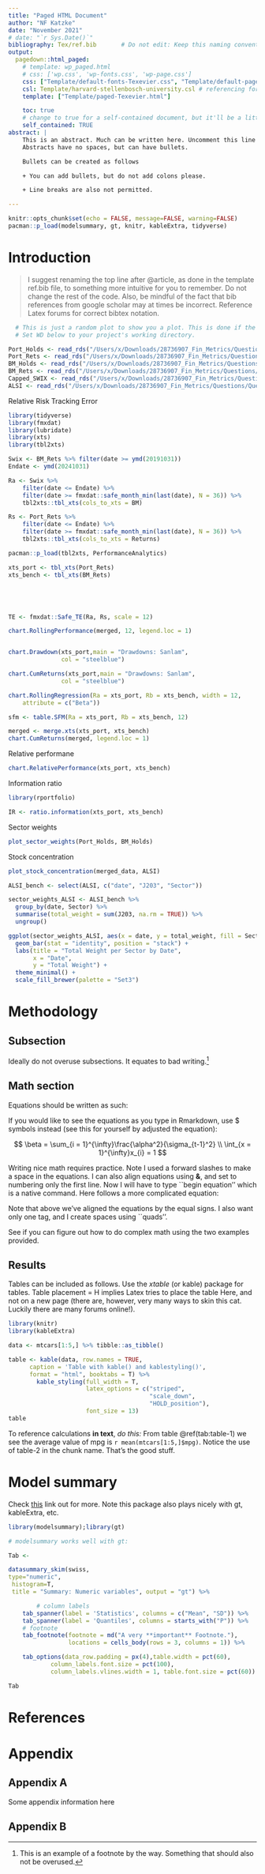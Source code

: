 ```yaml
---
title: "Paged HTML Document"
author: "NF Katzke"
date: "November 2021"
# date: "`r Sys.Date()`"
bibliography: Tex/ref.bib       # Do not edit: Keep this naming convention and location.
output:
  pagedown::html_paged:
    # template: wp_paged.html
    # css: ['wp.css', 'wp-fonts.css', 'wp-page.css']
    css: ["Template/default-fonts-Texevier.css", "Template/default-page-Texevier.css", "Template/default-Texevier.css"]
    csl: Template/harvard-stellenbosch-university.csl # referencing format used.
    template: ["Template/paged-Texevier.html"]

    toc: true
    # change to true for a self-contained document, but it'll be a litte slower for Pandoc to render
    self_contained: TRUE
abstract: |
    This is an abstract. Much can be written here. Uncomment this line to go without an abstract.
    Abstracts have no spaces, but can have bullets.

    Bullets can be created as follows

    + You can add bullets, but do not add colons please.

    + Line breaks are also not permitted.

---
```


```r
knitr::opts_chunk$set(echo = FALSE, message=FALSE, warning=FALSE)
pacman::p_load(modelsummary, gt, knitr, kableExtra, tidyverse)
```

\newpage

# Introduction {-}



> I suggest renaming the top line after \@article, as done in the template ref.bib file, to something more intuitive for you to remember. Do not change the rest of the code. Also, be mindful of the fact that bib references from google scholar may at times be incorrect. Reference Latex forums for correct bibtex notation.

<!-- The following is a code chunk. It must have its own unique name (after the r), or no name. After the comma follows commands for R which are self-explanatory. By default, the code and messages will not be printed in your pdf, just the output: -->

```r

  # This is just a random plot to show you a plot. This is done if the getwd() does not point to your Template's directory.
  # Set WD below to your project's working directory.

Port_Holds <- read_rds("/Users/x/Downloads/28736907_Fin_Metrics/Questions/Question4/data/Fund_Holds.rds")
Port_Rets <- read_rds("/Users/x/Downloads/28736907_Fin_Metrics/Questions/Question4/data/Fund_Rets.rds")
BM_Holds <- read_rds("/Users/x/Downloads/28736907_Fin_Metrics/Questions/Question4/data/BM_Holds.rds")
BM_Rets <- read_rds("/Users/x/Downloads/28736907_Fin_Metrics/Questions/Question4/data/BM_Rets.rds")
Capped_SWIX <- read_rds("/Users/x/Downloads/28736907_Fin_Metrics/Questions/Question4/data/Capped_SWIX.rds")
ALSI <- read_rds("/Users/x/Downloads/28736907_Fin_Metrics/Questions/Question4/data/ALSI.rds")

```

Relative Risk
Tracking Error

```r
library(tidyverse)
library(fmxdat)
library(lubridate)
library(xts)
library(tbl2xts)

Swix <- BM_Rets %>% filter(date >= ymd(20191031))
Endate <- ymd(20241031)

Ra <- Swix %>%
    filter(date <= Endate) %>%
    filter(date >= fmxdat::safe_month_min(last(date), N = 36)) %>%
    tbl2xts::tbl_xts(cols_to_xts = BM)

Rs <- Port_Rets %>%
    filter(date <= Endate) %>%
    filter(date >= fmxdat::safe_month_min(last(date), N = 36)) %>%
    tbl2xts::tbl_xts(cols_to_xts = Returns)

pacman::p_load(tbl2xts, PerformanceAnalytics)

xts_port <- tbl_xts(Port_Rets)
xts_bench <- tbl_xts(BM_Rets)





TE <- fmxdat::Safe_TE(Ra, Rs, scale = 12)
```

```r
chart.RollingPerformance(merged, 12, legend.loc = 1)
```


```r

```


```r
chart.Drawdown(xts_port,main = "Drawdowns: Sanlam", 
               col = "steelblue")
```

```r
chart.CumReturns(xts_port,main = "Drawdowns: Sanlam", 
               col = "steelblue")
```

```r
chart.RollingRegression(Ra = xts_port, Rb = xts_bench, width = 12,
    attribute = c("Beta"))
```

```r
sfm <- table.SFM(Ra = xts_port, Rb = xts_bench, 12)
```

```r

merged <- merge.xts(xts_port, xts_bench)
chart.CumReturns(merged, legend.loc = 1)
```

Relative performane
```r
chart.RelativePerformance(xts_port, xts_bench)
```
Information ratio
```r
library(rportfolio)

IR <- ratio.information(xts_port, xts_bench)
```

Sector weights

```r

plot_sector_weights(Port_Holds, BM_Holds)
```

Stock concentration

```r


plot_stock_concentration(merged_data, ALSI)

```



```r
ALSI_bench <- select(ALSI, c("date", "J203", "Sector"))

sector_weights_ALSI <- ALSI_bench %>%
  group_by(date, Sector) %>%
  summarise(total_weight = sum(J203, na.rm = TRUE)) %>%
  ungroup()

ggplot(sector_weights_ALSI, aes(x = date, y = total_weight, fill = Sector)) +
  geom_bar(stat = "identity", position = "stack") +
  labs(title = "Total Weight per Sector by Date",
       x = "Date",
       y = "Total Weight") +
  theme_minimal() +
  scale_fill_brewer(palette = "Set3")
```

#  Methodology \label{Meth} {-}

## Subsection {-}
Ideally do not overuse subsections. It equates to bad writing.^[This is an example of a footnote by the way. Something that should also not be overused.]

## Math section {-}

Equations should be written as such:

\begin{align}
\beta = \sum_{i = 1}^{\infty}\frac{\alpha^2}{\sigma_{t-1}^2} \label{eq1} \\
\int_{x = 1}^{\infty}x_{i} = 1 \notag
\end{align}

If you would like to see the equations as you type in Rmarkdown, use $ symbols instead (see this for yourself by adjusted the equation):

$$
\beta = \sum_{i = 1}^{\infty}\frac{\alpha^2}{\sigma_{t-1}^2} \\
\int_{x = 1}^{\infty}x_{i} = 1
$$

Writing nice math requires practice. Note I used a forward slashes to make a space in the equations. I can also align equations using  __\&__, and set to numbering only the first line. Now I will have to type ``begin equation'' which is a native \LaTeX command. Here follows a more complicated equation:


\begin{align}
	y_t &= c + B(L) y_{t-1} + e_t   \label{eq2}    \\ \notag
	e_t &= H_t^{1/2}  z_t ; \quad z_t \sim  N(0,I_N) \quad \& \quad H_t = D_tR_tD_t \\ \notag
		D_t^2 &= {\sigma_{1,t}, \dots, \sigma_{N,t}}   \\ \notag
		\sigma_{i,t}^2 &= \gamma_i+\kappa_{i,t}  v_{i, t-1}^2 +\eta_i  \sigma_{i, t-1}^2, \quad \forall i \\ \notag
		R_{t, i, j} &= {diag(Q_{t, i, j}}^{-1}) . Q_{t, i, j} . diag(Q_{t, i, j}^{-1})  \\ \notag
		Q_{t, i, j} &= (1-\alpha-\beta)  \bar{Q} + \alpha  z_t  z_t'  + \beta  Q_{t, i, j} \notag
\end{align}

Note that above we've aligned the equations by the equal signs. I also want only one tag, and I create spaces using ``quads''.

See if you can figure out how to do complex math using the two examples provided.

<!-- $$ -->
<!-- This is a commented out section in the writing part. -->
<!-- Comments are created by highlighting text, amnd pressing CTL+C -->
<!-- \\begin{align} -->
<!-- \\beta = \\alpha^2 -->
<!-- \end{align} -->
<!-- $$ -->

## Results {-}

Tables can be included as follows. Use the _xtable_ (or kable) package for tables. Table placement = H implies Latex tries to place the table Here, and not on a new page (there are, however, very many ways to skin this cat. Luckily there are many forums online!).

```r
library(knitr)
library(kableExtra)

data <- mtcars[1:5,] %>% tibble::as_tibble()

table <- kable(data, row.names = TRUE,
      caption = 'Table with kable() and kablestyling()',
      format = "html", booktabs = T) %>%
        kable_styling(full_width = T,
                      latex_options = c("striped",
                                        "scale_down",
                                        "HOLD_position"),
                      font_size = 13)
table
```

To reference calculations __in text__, _do this:_ From table \@ref(tab:table-1) we see the average value of mpg is `r mean(mtcars[1:5,]$mpg)`. Notice the use of table-2 in the chunk name. That's the good stuff.

\newpage


# Model summary


Check [this](https://vincentarelbundock.github.io/modelsummary/articles/modelsummary.html) link out for more. Note this package also plays nicely with gt, kableExtra, etc.

```r

library(modelsummary);library(gt)

# modelsummary works well with gt:

Tab <-

datasummary_skim(swiss,
type="numeric",
 histogram=T,
 title = "Summary: Numeric variables", output = "gt") %>%

        # column labels
    tab_spanner(label = 'Statistics', columns = c("Mean", "SD")) %>%
    tab_spanner(label = 'Quantiles', columns = starts_with("P")) %>%
    # footnote
    tab_footnote(footnote = md("A very **important** Footnote."),
                 locations = cells_body(rows = 3, columns = 1)) %>%

    tab_options(data_row.padding = px(4),table.width = pct(60),
            column_labels.font.size = pct(100),
            column_labels.vlines.width = 1, table.font.size = pct(60))

Tab
```


# References {-}

<div id="refs"></div>


# Appendix {-}

## Appendix A {-}

Some appendix information here

## Appendix B {-}



